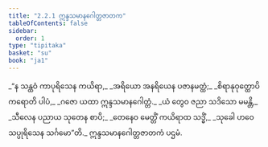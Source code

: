 ```yaml
---
title: "2.2.1 ဣန္ဒသမာနဂေါတ္တဇာတက"
tableOfContents: false
sidebar:
  order: 1
type: "tipitaka"
basket: "su"
book: "ja1"
---
```



<DynamicBreadcrumb />

<Division number="21" book="ja1" e="ch" v="22" p="40">

<Paragraph number="374" type="verses" book="ja1">
_“န သန္ထဝံ ကာပုရိသေန ကယိရာ,_  
_အရိယော အနရိယေန ပဇာနမတ္ထံ;_  
_စိရာနုဝုတ္ထောပိ ကရောတိ ပါပံ,_  
_ဂဇော ယထာ ဣန္ဒသမာနဂေါတ္တံ._  

</Paragraph>

</Division>
<Division number="22" book="ja1" e="ch" v="22" p="40">

<Paragraph number="375" type="verses" book="ja1">
_ယံ တွေဝ ဇညာ သဒိသော မမန္တိ,_  
_သီလေန ပညာယ သုတေန စာပိ;_  
_တေနေဝ မေတ္တိံ ကယိရာထ သဒ္ဓိံ,_  
_သုခေါ ဟဝေ သပ္ပုရိသေန သင်္ဂမော”တိ._  


</Paragraph>
</Division>

<Paragraph number="376" type="center" book="ja1">
ဣန္ဒသမာနဂေါတ္တဇာတကံ ပဌမံ.
</Paragraph>